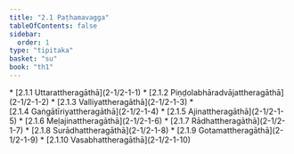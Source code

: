 ```yaml
---
title: "2.1 Paṭhamavagga"
tableOfContents: false
sidebar:
  order: 1
type: "tipitaka"
basket: "su"
book: "th1"
---
```



<DynamicBreadcrumb />



<TableOfContents book="th1" section="2.1">
* [2.1.1 Uttarattheragāthā](2-1/2-1-1)
* [2.1.2 Piṇḍolabhāradvājattheragāthā](2-1/2-1-2)
* [2.1.3 Valliyattheragāthā](2-1/2-1-3)
* [2.1.4 Gaṅgātīriyattheragāthā](2-1/2-1-4)
* [2.1.5 Ajinattheragāthā](2-1/2-1-5)
* [2.1.6 Meḷajinattheragāthā](2-1/2-1-6)
* [2.1.7 Rādhattheragāthā](2-1/2-1-7)
* [2.1.8 Surādhattheragāthā](2-1/2-1-8)
* [2.1.9 Gotamattheragāthā](2-1/2-1-9)
* [2.1.10 Vasabhattheragāthā](2-1/2-1-10)
</TableOfContents>